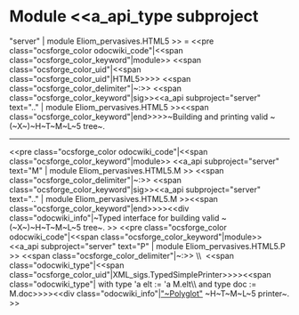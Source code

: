 =Module <<a_api_type subproject="server" | module Eliom_pervasives.HTML5 >> =
<<pre class="ocsforge_color odocwiki_code"|<<span class="ocsforge_color_keyword"|module>> <<span class="ocsforge_color_uid"|<<span class="ocsforge_color_uid"|HTML5>>>> <<span class="ocsforge_color_delimiter"|~:>> <<span class="ocsforge_color_keyword"|sig>><<a_api subproject="server" text=".." | module Eliom_pervasives.HTML5 >><<span class="ocsforge_color_keyword"|end>>>>~Building and printing valid ~(~X~)~H~T~M~L~5 tree~.

----
<<pre class="ocsforge_color odocwiki_code"|<<span class="ocsforge_color_keyword"|module>> <<a_api subproject="server" text="M" | module Eliom_pervasives.HTML5.M >> <<span class="ocsforge_color_delimiter"|~:>> <<span class="ocsforge_color_keyword"|sig>><<a_api subproject="server" text=".." | module Eliom_pervasives.HTML5.M >><<span class="ocsforge_color_keyword"|end>>>><<div class="odocwiki_info"|~Typed interface for building valid ~(~X~)~H~T~M~L~5 tree~.
>>
<<pre class="ocsforge_color odocwiki_code"|<<span class="ocsforge_color_keyword"|module>> <<a_api subproject="server" text="P" | module Eliom_pervasives.HTML5.P >> <<span class="ocsforge_color_delimiter"|~:>> \\  <<span class="odocwiki_type"|<<span class="ocsforge_color_uid"|XML_sigs.TypedSimplePrinter>>>><<span class="odocwiki_type"| with type 'a elt := 'a M.elt\\					  and type doc := M.doc>>>><<div class="odocwiki_info"|[[http://dev.w3.org/html5/html-xhtml-author-guide/|"~Polyglot"]] ~H~T~M~L~5 printer~.
>>
